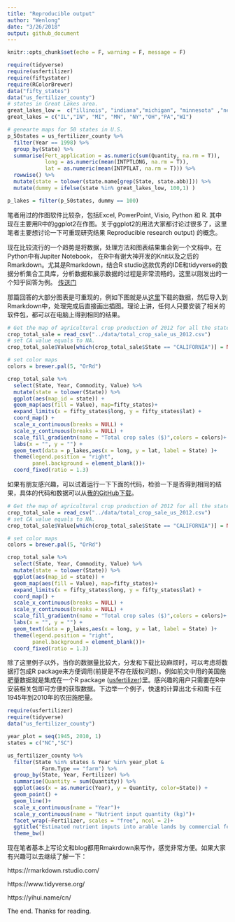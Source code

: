 ```yaml
---
title: "Reproducible output"
author: "Wenlong"
date: "3/26/2018"
output: github_document
---
```


```r
knitr::opts_chunk$set(echo = F, warning = F, message = F)
```

```r
require(tidyverse)
require(usfertilizer)
require(fiftystater)
require(RColorBrewer)
data("fifty_states")
data("us_fertilizer_county")
# states in Great Lakes area.
great_lakes_low =  c("illinois", "indiana","michigan", "minnesota" ,"new york", "ohio", "pennsylvania", "wisconsin")
great_lakes = c("IL","IN", "MI", "MN", "NY","OH","PA","WI")

# genearte maps for 50 states in U.S.
p_50states = us_fertilizer_county %>% 
  filter(Year == 1998) %>% 
  group_by(State) %>% 
  summarise(Fert_application = as.numeric(sum(Quantity, na.rm = T)),
            long = as.numeric(mean(INTPTLONG, na.rm = T)),
            lat = as.numeric(mean(INTPTLAT, na.rm = T))) %>% 
  rowwise() %>% 
  mutate(state = tolower(state.name[grep(State, state.abb)])) %>% 
  mutate(dummy = ifelse(state %in% great_lakes_low, 100,1) )

p_lakes = filter(p_50states, dummy == 100)   
```

笔者用过的作图软件比较杂，包括Excel, PowerPoint, Visio, Python 和 R. 其中现在主要用R中的ggplot2在作图。关于ggplot2的用法大家都讨论过很多了，这里笔者主要想讨论一下可重现研究结果 Reproducible research output) 的概念。

现在比较流行的一个趋势是将数据，处理方法和图表结果集合到一个文档中。在Python中有Jupiter Notebook， 在R中有谢大神开发的Knit以及之后的Rmarkdown。尤其是Rmarkdown，结合R studio这款优秀的IDE和tidyverse的数据分析集合工具库，分析数据和展示数据的过程是非常流畅的。这里以刚发出的一个知乎回答为例。 [传送门](https://www.zhihu.com/question/56872143)

那篇回答的大部分图表是可重现的，例如下图就是从[这里](https://www.agcensus.usda.gov/)下载的数据，然后导入到Rmarkdown中，处理完成后直接画出插图。理论上讲，任何人只要安装了相关的软件包，都可以在电脑上得到相同的结果。

```r
# Get the map of agricultural crop production of 2012 for all the states in U.S.
crop_total_sale = read_csv("../data/total_crop_sale_us_2012.csv")
# set CA value equals to NA.
crop_total_sale$Value[which(crop_total_sale$State == "CALIFORNIA")] = NA

# set color maps
colors = brewer.pal(5, "OrRd")

crop_total_sale %>% 
  select(State, Year, Commodity, Value) %>% 
  mutate(state = tolower(State)) %>% 
  ggplot(aes(map_id = state)) +
  geom_map(aes(fill = Value), map=fifty_states)+
  expand_limits(x = fifty_states$long, y = fifty_states$lat) +
  coord_map() +
  scale_x_continuous(breaks = NULL) + 
  scale_y_continuous(breaks = NULL) +
  scale_fill_gradientn(name = "Total crop sales ($)",colors = colors)+
  labs(x = "", y = "") +
  geom_text(data = p_lakes,aes(x = long, y = lat, label = State) )+
  theme(legend.position = "right", 
        panel.background = element_blank())+
  coord_fixed(ratio = 1.3)

```

如果有朋友感兴趣，可以试着运行一下下面的代码，检验一下是否得到相同的结果，具体的代码和数据可以从[我的GitHub下载](https://github.com/wenlong-liu/wechat_blogs)。

```r
# Get the map of agricultural crop production of 2012 for all the states in U.S.
crop_total_sale = read_csv("../data/total_crop_sale_us_2012.csv")
# set CA value equals to NA.
crop_total_sale$Value[which(crop_total_sale$State == "CALIFORNIA")] = NA

# set color maps
colors = brewer.pal(5, "OrRd")

crop_total_sale %>% 
  select(State, Year, Commodity, Value) %>% 
  mutate(state = tolower(State)) %>% 
  ggplot(aes(map_id = state)) +
  geom_map(aes(fill = Value), map=fifty_states)+
  expand_limits(x = fifty_states$long, y = fifty_states$lat) +
  coord_map() +
  scale_x_continuous(breaks = NULL) + 
  scale_y_continuous(breaks = NULL) +
  scale_fill_gradientn(name = "Total crop sales ($)",colors = colors)+
  labs(x = "", y = "") +
  geom_text(data = p_lakes,aes(x = long, y = lat, label = State) )+
  theme(legend.position = "right", 
        panel.background = element_blank())+
  coord_fixed(ratio = 1.3)

```


除了这里例子以外，当你的数据量比较大，分发和下载比较麻烦时，可以考虑将数据打包成R package来方便调用(前提是不存在版权问题)。例如前文中用的美国施肥量数据就是集成在一个R package ([usfertilizer](https://cran.r-project.org/web/packages/usfertilizer/index.html))里。感兴趣的用户只需要在R中安装相关包即可方便的获取数据。下边举一个例子，快速的计算出北卡和南卡在1945年到2010年的农田施肥量。

```r
require(usfertilizer)
require(tidyverse)
data("us_fertilizer_county")

year_plot = seq(1945, 2010, 1)
states = c("NC","SC")

us_fertilizer_county %>% 
  filter(State %in% states & Year %in% year_plot &
           Farm.Type == "farm") %>% 
  group_by(State, Year, Fertilizer) %>% 
  summarise(Quantity = sum(Quantity)) %>% 
  ggplot(aes(x = as.numeric(Year), y = Quantity, color=State)) +
  geom_point() +
  geom_line()+
  scale_x_continuous(name = "Year")+
  scale_y_continuous(name = "Nutrient input quantity (kg)")+
  facet_wrap(~Fertilizer, scales = "free", ncol = 2)+
  ggtitle("Estimated nutrient inputs into arable lands by commercial fertilizer\nfrom 1945 to 2010 in Carolinas")+
  theme_bw()

```

现在笔者基本上写论文和blog都用Rmakrdown来写作，感觉非常方便。如果大家有兴趣可以去继续了解一下：

https://rmarkdown.rstudio.com/

https://www.tidyverse.org/

https://yihui.name/cn/

The end.  Thanks for reading.





